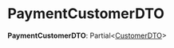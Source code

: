 
# PaymentCustomerDTO

 **PaymentCustomerDTO**: Partial&#60;[CustomerDTO](../CustomerTypes/interfaces/types.CustomerTypes.CustomerDTO.mdx)&#62;
